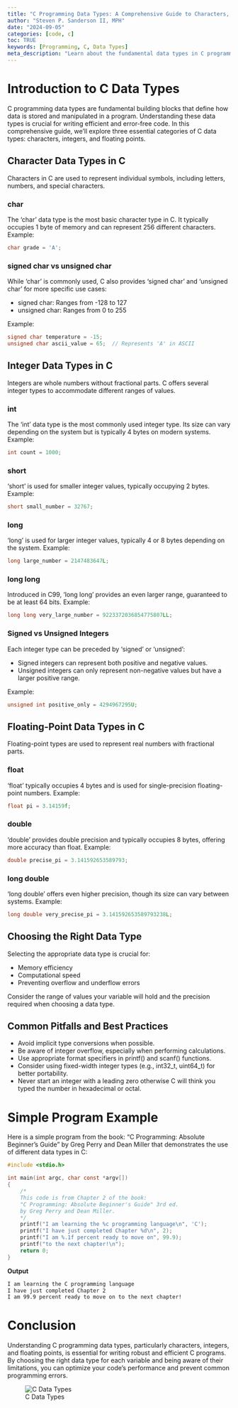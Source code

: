 ```yaml
---
title: "C Programming Data Types: A Comprehensive Guide to Characters, Integers, and Floating Points"
author: "Steven P. Sanderson II, MPH"
date: "2024-09-05"
categories: [code, c]
toc: TRUE
keywords: [Programming, C, Data Types]
meta_description: "Learn about the fundamental data types in C programming, including characters, integers, and floating points. This comprehensive guide covers the basics and usage of each data type."
---
```


# Introduction to C Data Types

C programming data types are fundamental building blocks that define how data is stored and manipulated in a program. Understanding these data types is crucial for writing efficient and error-free code. In this comprehensive guide, we'll explore three essential categories of C data types: characters, integers, and floating points. 

## Character Data Types in C 

Characters in C are used to represent individual symbols, including letters, numbers, and special characters. 

### char 

The 'char' data type is the most basic character type in C. It typically occupies 1 byte of memory and can represent 256 different characters. Example:

```c
char grade = 'A';
```

### signed char vs unsigned char 

While 'char' is commonly used, C also provides 'signed char' and 'unsigned char' for more specific use cases:

- signed char: Ranges from -128 to 127
- unsigned char: Ranges from 0 to 255

Example:

```c
signed char temperature = -15;
unsigned char ascii_value = 65;  // Represents 'A' in ASCII
```

## Integer Data Types in C 

Integers are whole numbers without fractional parts. C offers several integer types to accommodate different ranges of values. 

### int 

The 'int' data type is the most commonly used integer type. Its size can vary depending on the system but is typically 4 bytes on modern systems. Example:

```c
int count = 1000;
```

### short 

'short' is used for smaller integer values, typically occupying 2 bytes. Example:

```c
short small_number = 32767;
```

### long 

'long' is used for larger integer values, typically 4 or 8 bytes depending on the system. Example:

```c
long large_number = 2147483647L;
```

### long long

Introduced in C99, 'long long' provides an even larger range, guaranteed to be at least 64 bits. Example:

```c
long long very_large_number = 9223372036854775807LL;
```

### Signed vs Unsigned Integers 

Each integer type can be preceded by 'signed' or 'unsigned':

- Signed integers can represent both positive and negative values.
- Unsigned integers can only represent non-negative values but have a larger positive range.

Example:

```c
unsigned int positive_only = 4294967295U;
```

## Floating-Point Data Types in C 

Floating-point types are used to represent real numbers with fractional parts. 

### float 

'float' typically occupies 4 bytes and is used for single-precision floating-point numbers. Example:

```c
float pi = 3.14159f;
```

### double 

'double' provides double precision and typically occupies 8 bytes, offering more accuracy than float. Example:

```c
double precise_pi = 3.141592653589793;
```

### long double 

'long double' offers even higher precision, though its size can vary between systems. Example:

```c
long double very_precise_pi = 3.141592653589793238L;
```

## Choosing the Right Data Type 

Selecting the appropriate data type is crucial for:

- Memory efficiency
- Computational speed
- Preventing overflow and underflow errors

Consider the range of values your variable will hold and the precision required when choosing a data type. 

## Common Pitfalls and Best Practices

- Avoid implicit type conversions when possible.
- Be aware of integer overflow, especially when performing calculations.
- Use appropriate format specifiers in printf() and scanf() functions.
- Consider using fixed-width integer types (e.g., int32_t, uint64_t) for better portability.
- Never start an integer with a leading zero otherwise C will think you typed the number in hexadecimal or octal.

# Simple Program Example

Here is a simple program from the book: "C Programming: Absolute Beginner's Guide" by Greg Perry and Dean Miller that demonstrates the use of different data types in C:

```c
#include <stdio.h>

int main(int argc, char const *argv[])
{
    /* 
    This code is from Chapter 2 of the book:
    "C Programming: Absolute Beginner's Guide" 3rd ed. 
    by Greg Perry and Dean Miller.
    */
    printf("I am learning the %c programming language\n", 'C');
    printf("I have just completed Chapter %d\n", 2);
    printf("I am %.1f percent ready to move on", 99.9);
    printf("to the next chapter!\n");
    return 0;
}
```

**Output**

```txt
I am learning the C programming language
I have just completed Chapter 2
I am 99.9 percent ready to move on to the next chapter!
```

# Conclusion 

Understanding C programming data types, particularly characters, integers, and floating points, is essential for writing robust and efficient C programs. By choosing the right data type for each variable and being aware of their limitations, you can optimize your code's performance and prevent common programming errors.

![C Data Types](data_types_c.png)

```{=html}
<script src="https://giscus.app/client.js"
        data-repo="spsanderson/steveondata"
        data-repo-id="R_kgDOIIxnLw"
        data-category="Comments"
        data-category-id="DIC_kwDOIIxnL84ChTk8"
        data-mapping="url"
        data-strict="0"
        data-reactions-enabled="1"
        data-emit-metadata="0"
        data-input-position="top"
        data-theme="dark"
        data-lang="en"
        data-loading="lazy"
        crossorigin="anonymous"
        async>
</script>
```
